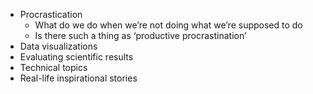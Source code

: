 - Procrastication
	- What do we do when we're not doing what we're supposed to do
	- Is there such a thing as 'productive procrastination'
- Data visualizations
- Evaluating scientific results
- Technical topics
- Real-life inspirational stories
